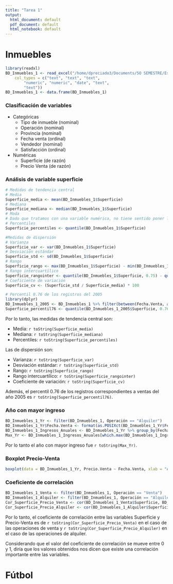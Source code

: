 ```yaml
---
title: "Tarea 1"
output:
  html_document: default
  pdf_document: default
  html_notebook: default
---
```


# Inmuebles

```r
library(readxl)
BD_Inmuebles_1 <- read_excel("/home/dpreciado3/Documents/5O SEMESTRE/Estadistica/TareasEstadistica1/1/BD-Inmuebles-1.xls", 
    col_types = c("text", "text", "text", 
        "numeric", "numeric", "date", "text", 
        "text"))
BD_Inmuebles_1 <- data.frame(BD_Inmuebles_1)
```

### Clasificación de variables

-   Categóricas
    -   Tipo de inmueble (nominal)
    -   Operación (nominal)
    -   Provincia (nominal)
    -   Fecha venta (ordinal)
    -   Vendedor (nominal)
    -   Satisfacción (ordinal)
-   Numéricas
    -   Superficie (de razón)
    -   Precio Venta (de razón)

### Análisis de variable superficie

```r
# Medidas de tendencia central
# Media
Superficie_media <- mean(BD_Inmuebles_1$Superficie)
# Mediana
Superficie_mediana <- median(BD_Inmuebles_1$Superficie)
# Moda
# Dado que tratamos con una variable numérica, no tiene sentido poner la moda
# Percentiles
Superficie_percentiles <- quantile(BD_Inmuebles_1$Superficie)

#Medidas de dispersión
# Varianza
Superficie_var <- var(BD_Inmuebles_1$Superficie)
# Desviación estándar
Superficie_std <- sd(BD_Inmuebles_1$Superficie)
# Rango
Superficie_rango <- max(BD_Inmuebles_1$Superficie) - min(BD_Inmuebles_1$Superficie)
# Rango intercuartílico
Superficie_rangointer <- quantile(BD_Inmuebles_1$Superficie, 0.75) - quantile(BD_Inmuebles_1$Superficie, 0.25)
# Coeficiente de variación
Superficie_cv <- (Superficie_std / Superficie_media) * 100

# Percentil 0.76 de los registros del 2005
library(dplyr)
BD_Inmuebles_1_2005 <- BD_Inmuebles_1 %>% filter(between(Fecha.Venta, as.POSIXct('2005-01-01'), as.POSIXct('2005-12-31')))
Superficie_percentil76 <- quantile(BD_Inmuebles_1_2005$Superficie, 0.76)
```

Por lo tanto, las medidas de tendencia central son:

-   Media: `r toString(Superficie_media)`
-   Mediana: `r toString(Superficie_mediana)`
-   Percentiles: `r toString(Superficie_percentiles)`

Las de dispersión son:

-   Varianza: `r toString(Superficie_var)`
-   Desviación estándar: `r toString(Superficie_std)`
-   Rango: `r toString(Superficie_rango)`
-   Rango intercuartílico: `r toString(Superficie_rangointer)`
-   Coeficiente de variación: `r toString(Superficie_cv)`

Además, el percentil 0.76 de los registros correspondientes a ventas del año 2005 es `r toString(Superficie_percentil76)`.

### Año con mayor ingreso

```r
BD_Inmuebles_1_Yr <- filter(BD_Inmuebles_1, Operación == "Alquiler")
BD_Inmuebles_1_Yr$Fecha.Venta <- format(as.POSIXct(BD_Inmuebles_1_Yr$Fecha.Venta), "%Y")
BD_Inmuebles_1_Ingresos_Anuales <- BD_Inmuebles_1_Yr %>% group_by(Fecha.Venta) %>% summarise(Ventas = sum(Precio.Venta))
Max_Yr <- BD_Inmuebles_1_Ingresos_Anuales[which.max(BD_Inmuebles_1_Ingresos_Anuales$Ventas),1]
```

Por lo tanto el año con mayor ingreso fue `r toString(Max_Yr)`.

### Boxplot Precio-Venta

```r
boxplot(data = BD_Inmuebles_1_Yr, Precio.Venta ~ Fecha.Venta, xlab = "Año", ylab = "Precio")
```

### Coeficiente de correlación

```r
BD_Inmuebles_1_Venta <- filter(BD_Inmuebles_1, Operación == "Venta")
BD_Inmuebles_1_Alquiler <- filter(BD_Inmuebles_1, Operación == "Alquiler")
Cor_Superficie_Precio_Venta <- cor(BD_Inmuebles_1_Venta$Superficie, BD_Inmuebles_1_Venta$Precio.Venta)
Cor_Superficie_Precio_Alquiler <- cor(BD_Inmuebles_1_Alquiler$Superficie, BD_Inmuebles_1_Alquiler$Precio.Venta)
```

Por lo tanto, el coeficiente de correlación entre las variables Superficie y Precio-Venta es de `r toString(Cor_Superficie_Precio_Venta)` en el caso de las operaciones de venta y `r toString(Cor_Superficie_Precio_Alquiler)` en el caso de las operaciones de alquiler.

Considerando que el valor del coeficiente de correlación se mueve entre 0 y 1, diría que los valores obtenidos nos dicen que existe una correlación importante entre las variables.

# Fútbol
